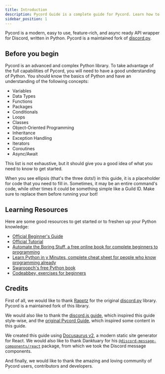 ```yaml
---
title: Introduction
description: Pycord Guide is a complete guide for Pycord. Learn how to create Discord Bots today!
sidebar_position: 1
---
```


Pycord is a modern, easy to use, feature-rich, and async ready API wrapper for Discord, written in Python. Pycord is a maintained fork of [discord.py](https://github.com/Rapptz/discord.py).

## Before you begin

Pycord is an advanced and complex Python library. To take advantage of the full capabilities of Pycord, you will need to have a good understanding of Python. You should know the basics of Python and have an understanding of the following concepts:

-   Variables
-   Data Types
-   Functions
-   Packages
-   Conditionals
-   Loops
-   Classes
-   Object-Oriented Programming
-   Inheritance
-   Exception Handling
-   Iterators
-   Coroutines
-   Async/Await

This list is not exhaustive, but it should give you a good idea of what you need to know to get started.

When you see ellipsis (that's the three dots!) in this guide, it is a placeholder for code that you need to fill in. Sometimes, it may be an entire command's code, while other times it could be something simple like a Guild ID. Make sure to replace them before running your bot!

## Learning Resources

Here are some good resources to get started or to freshen up your Python knowledge:

-   [Official Beginner's Guide](https://wiki.python.org/moin/BeginnersGuide)
-   [Official Tutorial](https://docs.python.org/3/tutorial/)
-   [Automate the Boring Stuff, a free online book for complete beginners to programming](https://automatetheboringstuff.com/)
-   [Learn Python in y Minutes, complete cheat sheet for people who know programming already](https://learnxinyminutes.com/docs/python3/)
-   [Swaroopch's free Python book](http://python.swaroopch.com/)
-   [Codeabbey, exercises for beginners](http://www.codeabbey.com/)

## Credits

First of all, we would like to thank [Rapptz](https://github.com/Rapptz) for the original [discord.py](https://pypi.org/project/discord.py) library. Pycord is a maintained fork of this library.

We would also like to thank the [discord.js guide](https://discordjs.guide), which inspired this guide style-wise, and the [original Pycord Guide](https://namantech.me/pycord), which inspired some content in this guide.

We created this guide using [Docusaurus v2](https://docusaurus.io), a modern static site generator for React. We would also like to thank Danktuary for his [`@discord-message-components/react`](https://www.npmjs.com/package/@discord-message-components/react) package, from which we took the Discord message components.

And finally, we would like to thank the amazing and loving community of Pycord users, contributors and developers.
